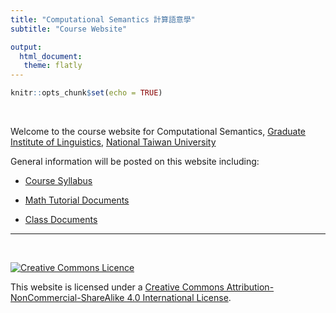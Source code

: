 ```yaml
---
title: "Computational Semantics 計算語意學"
subtitle: "Course Website"

output: 
  html_document:
   theme: flatly
---
```


```r
knitr::opts_chunk$set(echo = TRUE)
```

<br>

Welcome to the course website for Computational Semantics,  [Graduate Institute of Linguistics](http://linguistics.ntu.edu.tw), [National Taiwan University ](https://www.ntu.edu.tw)

General information will be posted on this website including:

 - [Course Syllabus](syllabus.html)
 
 - [Math Tutorial Documents](tut_docs.html)
 
 - [Class Documents](class_document.html) 
 
 ******
<br>

<a rel="license" href="http://creativecommons.org/licenses/by-nc-sa/4.0/"><img alt="Creative Commons Licence" style="border-width:0" src="https://i.creativecommons.org/l/by-nc-sa/4.0/88x31.png" /></a><br />

This website is licensed under a <a rel="license" href="http://creativecommons.org/licenses/by-nc-sa/4.0/">Creative Commons Attribution-NonCommercial-ShareAlike 4.0 International License</a>.


<br>



